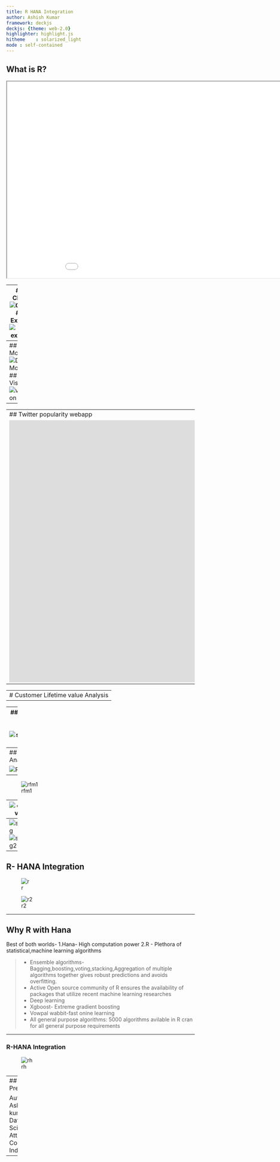 ```yaml
---
title: R HANA Integration
author: Ashish Kumar
framework: deckjs
deckjs: {theme: web-2.0}
highlighter: highlight.js
hitheme    : solarized_light
mode : self-contained
---
```

## What is R?
<iframe width="1000" height="525" src="//www.youtube.com/embed/TR2bHSJ_eck"allowfullscreen></iframe>

---
## Data Cleansing
![Cleansing](http://www.polyglotprogramminginc.com/wp-content/uploads/2014/05/Data_Cleansing_Cycle_350px.jpg)
## Data Exploration
![Data exploration](http://3.bp.blogspot.com/-UdFMnZJ6NL0/T2j2qIDUqeI/AAAAAAAADi4/9vIWJKtgv-o/s400/journal.pbio.1000472.g001.png)

---
## Data Modeling
![Data Modeling](http://dame.dsf.unina.it/images/bp.png)
## Data Visualization
![visualization](http://www.opencb.org/sites/opencb.org/files/bigdata_viz.jpg)
---



---
## Twitter popularity webapp
<iframe src="https://ashishiimc.shinyapps.io/Twitter-popularity/" style="border: none; width:5000px; height:700px"></iframe>
---

---
# Customer Lifetime value Analysis
---

---
## Customer Lifetime value
![segmentation](http://www.bigcloudanalytics.com/img/CLV.png)

---
## RFM Analysis

![RFM](https://www.sociomantic.com/wp-content/uploads/2013/12/Customer_Lifetime_Value-680x425.png)

---
![rfm1](http://www.dataapple.net/wp-content/uploads/2013/12/percentage_curves.png)

---
![clv](http://www.dataapple.net/wp-content/uploads/2013/12/clv_tree.jpg)

---
![seg](http://t2.ftcdn.net/jpg/00/37/75/67/400_F_37756769_DbGBn3kRAh8clxJO1MsQqZ4xhhkqIyuL.jpg)
![seg2](http://canvass.in/wp-content/uploads/2012/12/clustering.png)

---
## R- HANA Integration
![r](http://biochip.rvc.ac.uk/Images/logo_r.gif)

![r2](http://rahulurs.com/sap/wp-content/uploads/2013/12/hana.jpg)

---

## Why R with Hana

Best of both worlds- 
1.Hana- High computation power
2.R - Plethora of statistical,machine learning algorithms

> - Ensemble algorithms-Bagging,boosting,voting,stacking,Aggregation of multiple algorithms together gives robust predictions and avoids overfitting.
> - Active Open source community of R ensures the availability of packages that utilize recent machine learning researches  
> - Deep learning
> - Xgboost- Extreme gradient boosting
> - Vowpal wabbit-fast onine learning
> - All general purpose algorithms: 5000 algorithms avilable in R cran for all general purpose requirements

---

### R-HANA Integration
![rh](http://blog.five1.de/wp-content/uploads/2012/07/Architektur-R-Integration-SAP-HANA.jpg)

---
## Presentation 


Author : Ashish kumar <br/>
        Data Scientist <br/>
        Attune Consulting India Pvt ltd.

---

